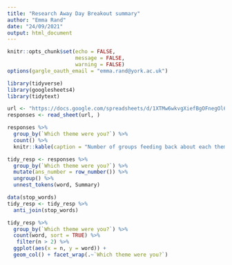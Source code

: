 ```yaml
---
title: "Research Away Day Breakout summary"
author: "Emma Rand"
date: "24/09/2021"
output: html_document
---
```


```r
knitr::opts_chunk$set(echo = FALSE,
                      message = FALSE,
                      warning = FALSE)
options(gargle_oauth_email = "emma.rand@york.ac.uk")
```

```r
library(tidyverse)
library(googlesheets4)
library(tidytext)
```

```r
url <- "https://docs.google.com/spreadsheets/d/1XTMw6wkvgXiefBgOFnegOl6XBLUNFZBSbx1qqo9hwu8/edit?resourcekey#gid=95266269"
responses <- read_sheet(url, )
```


```r
responses %>% 
  group_by(`Which theme were you?`) %>%
  count() %>% 
  knitr::kable(caption = "Number of groups feeding back about each theme")
```

```r
tidy_resp <- responses %>% 
  group_by(`Which theme were you?`) %>% 
  mutate(ans_number = row_number()) %>% 
  ungroup() %>% 
  unnest_tokens(word, Summary)
```


```r
data(stop_words)
tidy_resp <- tidy_resp %>% 
  anti_join(stop_words)

```

```r
tidy_resp %>%
  group_by(`Which theme were you?`) %>% 
  count(word, sort = TRUE) %>% 
   filter(n > 2) %>%
  ggplot(aes(x = n, y = word)) +
  geom_col() + facet_wrap(.~`Which theme were you?`)
```


